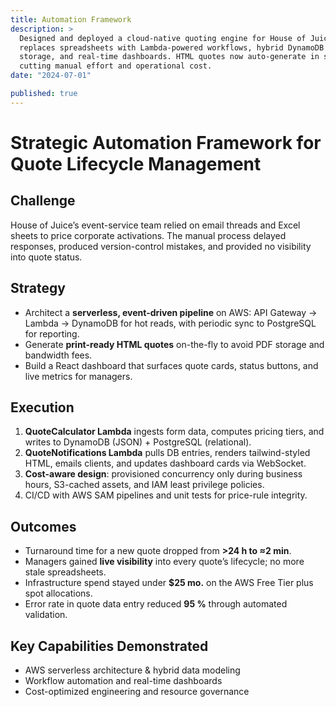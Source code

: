 ```yaml
---
title: Automation Framework
description: >
  Designed and deployed a cloud-native quoting engine for House of Juice that
  replaces spreadsheets with Lambda-powered workflows, hybrid DynamoDB + PostgreSQL
  storage, and real-time dashboards. HTML quotes now auto-generate in seconds,
  cutting manual effort and operational cost.
date: "2024-07-01"

published: true
---
```


# Strategic Automation Framework for Quote Lifecycle Management

## Challenge  
House of Juice’s event-service team relied on email threads and Excel sheets to
price corporate activations. The manual process delayed responses, produced
version-control mistakes, and provided no visibility into quote status.

## Strategy  
* Architect a **serverless, event-driven pipeline** on AWS: API Gateway →
  Lambda → DynamoDB for hot reads, with periodic sync to PostgreSQL for
  reporting.  
* Generate **print-ready HTML quotes** on-the-fly to avoid PDF storage and
  bandwidth fees.  
* Build a React dashboard that surfaces quote cards, status buttons, and live
  metrics for managers.

## Execution  
1. **QuoteCalculator Lambda** ingests form data, computes pricing tiers, and
   writes to DynamoDB (JSON) + PostgreSQL (relational).  
2. **QuoteNotifications Lambda** pulls DB entries, renders tailwind-styled HTML,
   emails clients, and updates dashboard cards via WebSocket.  
3. **Cost-aware design**: provisioned concurrency only during business hours,
   S3-cached assets, and IAM least privilege policies.  
4. CI/CD with AWS SAM pipelines and unit tests for price-rule integrity.

## Outcomes  
* Turnaround time for a new quote dropped from **>24 h to ≈2 min**.  
* Managers gained **live visibility** into every quote’s lifecycle; no more
  stale spreadsheets.  
* Infrastructure spend stayed under **$25 mo.** on the AWS Free Tier plus spot
  allocations.  
* Error rate in quote data entry reduced **95 %** through automated validation.

## Key Capabilities Demonstrated  
* AWS serverless architecture & hybrid data modeling  
* Workflow automation and real-time dashboards  
* Cost-optimized engineering and resource governance
